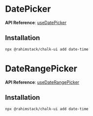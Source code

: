 
# DatePicker

<StorybookButton slug="components-forms-datepicker--docs" />

**API Reference**: [useDatePicker](https://react-spectrum.adobe.com/react-aria/useDatePicker.html#usage)

<Preview>
    <DatePicker label="DatePicker" />
</Preview>

## Installation

```shell copy
npx @rahimstack/chalk-ui add date-time
```


# DateRangePicker

<StorybookButton slug="components-forms-daterangepicker--docs" />

**API Reference**: [useDateRangePicker](https://react-spectrum.adobe.com/react-aria/useDateRangePicker.html#usage)

<Preview>
    <DateRangePicker label="DateRangePicker" />
</Preview>


## Installation

```shell copy
npx @rahimstack/chalk-ui add date-time
```


